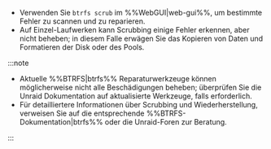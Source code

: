 - Verwenden Sie `btrfs scrub` im %%WebGUI&#124;web-gui%%, um bestimmte Fehler zu scannen und zu reparieren.
- Auf Einzel-Laufwerken kann Scrubbing einige Fehler erkennen, aber nicht beheben; in diesem Falle erwägen Sie das Kopieren von Daten und Formatieren der Disk oder des Pools.

:::note

- Aktuelle %%BTRFS|btrfs%% Reparaturwerkzeuge können möglicherweise nicht alle Beschädigungen beheben; überprüfen Sie die Unraid Dokumentation auf aktualisierte Werkzeuge, falls erforderlich.
- Für detailliertere Informationen über Scrubbing und Wiederherstellung, verweisen Sie auf die entsprechende %%BTRFS-Dokumentation&#124;btrfs%% oder die Unraid-Foren zur Beratung.

:::
